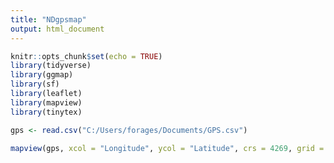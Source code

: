 ---
title: "NDgpsmap"
output: html_document
---

```{r setup, include=FALSE}
knitr::opts_chunk$set(echo = TRUE)
library(tidyverse)
library(ggmap)
library(sf)
library(leaflet)
library(mapview)
library(tinytex)
```

```{r read.file}
gps <- read.csv("C:/Users/forages/Documents/GPS.csv")
```

```{r create.map, echo=FALSE}
mapview(gps, xcol = "Longitude", ycol = "Latitude", crs = 4269, grid = FALSE)
```
